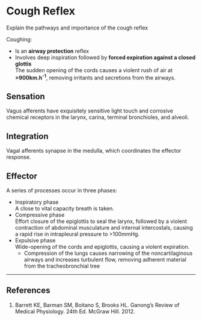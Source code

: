# Cough Reflex

:::CICM
Explain the pathways and importance of the cough reflex
:::

Coughing:

* Is an **airway protection** reflex
* Involves deep inspiration followed by **forced expiration against a closed glottis**\
The sudden opening of the cords causes a violent rush of air at **>900km.h^-1^**, removing irritants and secretions from the airways.

## Sensation

Vagus afferents have exquisitely sensitive light touch and corrosive chemical receptors in the larynx, carina, terminal bronchioles, and alveoli.

## Integration

Vagal afferents synapse in the medulla, which coordinates the effector response.

## Effector

A series of processes occur in three phases:

* Inspiratory phase\
A close to vital capacity breath is taken.
* Compressive phase\
Effort closure of the epiglottis to seal the larynx, followed by a violent contraction of abdominal musculature and internal intercostals, causing a rapid rise in intrapleural pressure to >100mmHg.
* Expulsive phase\
Wide-opening of the cords and epiglottis, causing a violent expiration.
    * Compression of the lungs causes narrowing of the noncartilaginous airways and increases turbulent flow, removing adherent material from the tracheobronchial tree

---

## References

1. Barrett KE, Barman SM, Boitano S, Brooks HL. Ganong's Review of Medical Physiology. 24th Ed. McGraw Hill. 2012.
